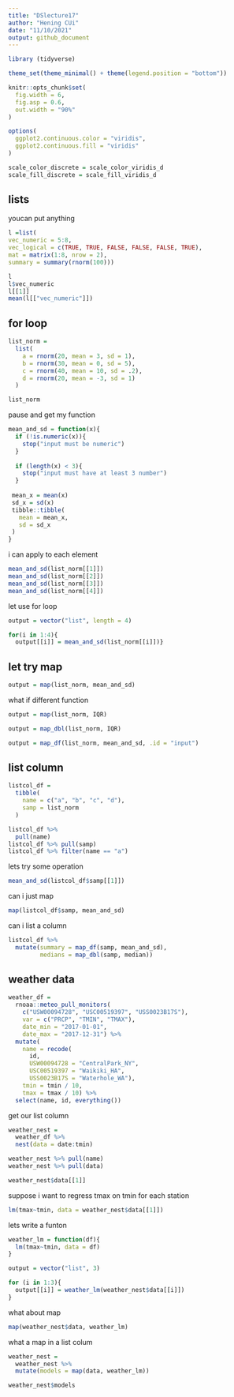 ```yaml
---
title: "DSlecture17"
author: "Hening CUi"
date: "11/10/2021"
output: github_document
---
```


```r
library (tidyverse)

theme_set(theme_minimal() + theme(legend.position = "bottom"))

knitr::opts_chunk$set(
  fig.width = 6,
  fig.asp = 0.6,
  out.width = "90%"
)

options(
  ggplot2.continuous.color = "viridis",
  ggplot2.continuous.fill = "viridis"
)

scale_color_discrete = scale_color_viridis_d
scale_fill_discrete = scale_fill_viridis_d
```

## lists
youcan put anything

```r

l =list(
vec_numeric = 5:8,
vec_logical = c(TRUE, TRUE, FALSE, FALSE, FALSE, TRUE),
mat = matrix(1:8, nrow = 2),
summary = summary(rnorm(100)))
```

```r
l
l$vec_numeric
l[[1]]
mean(l[["vec_numeric"]])
```


## for loop

```r
list_norm =
  list(
    a = rnorm(20, mean = 3, sd = 1),
    b = rnorm(30, mean = 0, sd = 5),
    c = rnorm(40, mean = 10, sd = .2),
    d = rnorm(20, mean = -3, sd = 1)
  )
```


```r
list_norm
```

pause and get my function

```r
mean_and_sd = function(x){
  if (!is.numeric(x)){
    stop("input must be numeric")
  }
  
  if (length(x) < 3){
    stop("input must have at least 3 number")
  }
  
 mean_x = mean(x)
 sd_x = sd(x)
 tibble::tibble(
   mean = mean_x,
   sd = sd_x
 )
}
```

i can apply to each element

```r
mean_and_sd(list_norm[[1]])
mean_and_sd(list_norm[[2]])
mean_and_sd(list_norm[[3]])
mean_and_sd(list_norm[[4]])
```

let use for loop


```r
output = vector("list", length = 4)

for(i in 1:4){
  output[[i]] = mean_and_sd(list_norm[[i]])}
```

## let try map

```r
output = map(list_norm, mean_and_sd)
```
what if different function

```r
output = map(list_norm, IQR)
```

```r
output = map_dbl(list_norm, IQR)
```

```r
output = map_df(list_norm, mean_and_sd, .id = "input")
```

## list column

```r
listcol_df = 
  tibble(
    name = c("a", "b", "c", "d"), 
    samp = list_norm
  )

```

```r
listcol_df %>% 
  pull(name)
listcol_df %>% pull(samp)
listcol_df %>% filter(name == "a")
```

lets try some operation
```r
mean_and_sd(listcol_df$samp[[1]])

```

can i just map

```r
map(listcol_df$samp, mean_and_sd)
```
can i list a column

```r
listcol_df %>% 
  mutate(summary = map_df(samp, mean_and_sd),
         medians = map_dbl(samp, median))
```


## weather data
```r
weather_df = 
  rnoaa::meteo_pull_monitors(
    c("USW00094728", "USC00519397", "USS0023B17S"),
    var = c("PRCP", "TMIN", "TMAX"), 
    date_min = "2017-01-01",
    date_max = "2017-12-31") %>%
  mutate(
    name = recode(
      id, 
      USW00094728 = "CentralPark_NY", 
      USC00519397 = "Waikiki_HA",
      USS0023B17S = "Waterhole_WA"),
    tmin = tmin / 10,
    tmax = tmax / 10) %>%
  select(name, id, everything())
```

get our list column

```r
weather_nest = 
  weather_df %>% 
  nest(data = date:tmin)
```

```r
weather_nest %>% pull(name)
weather_nest %>% pull(data)

weather_nest$data[[1]]
```

suppose i want to regress tmax on tmin for each station

```r
lm(tmax~tmin, data = weather_nest$data[[1]])
```


lets write a funton
```r
weather_lm = function(df){
  lm(tmax~tmin, data = df)
}

output = vector("list", 3)

for (i in 1:3){
  output[[i]] = weather_lm(weather_nest$data[[i]])
}

```

what about map

```r
map(weather_nest$data, weather_lm)
```

what a map in a list colum

```r
weather_nest =
  weather_nest %>% 
  mutate(models = map(data, weather_lm))

weather_nest$models
```




